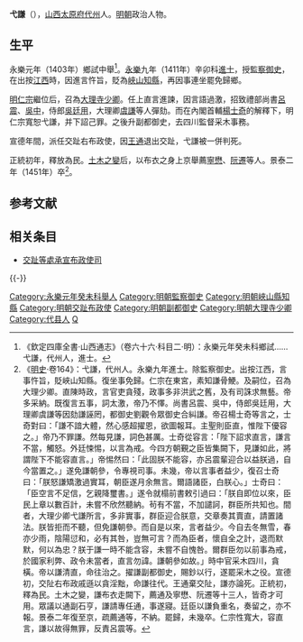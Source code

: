 {{明清人物信息框
| 姓名 = 弋謙
| 原名 =
| 圖片名稱 = 
| 圖片大小 = 220px
| 圖片說明 = 
| 最高職務 = 交趾右布政使
| 國家 = 大明
| 爵位 =
| 籍貫 = [[山西承宣布政使司|山西承宣布政使司]][[太原府|太原府]][[代州|代州]]
| 族裔 = 
| 字號 = 
| 室名 = 
| 諡號 = 
| 出生日期 = 生年不詳
| 出生地點 = 
| 逝世日期 = 景泰二年（1451年）
| 逝世地點 = 
| 墓葬 =
| 配偶 =
| 親屬 = 
| 出身 = 
*永樂元年癸未科山西鄉試舉人
*永樂九年辛卯科進士出身
| 經歷 = 
| 著作 =
}}

'''弋謙'''（{{bd|？||1450年}}），[[山西承宣布政使司|山西]][[太原府|太原府]][[代州|代州]]人。[[明朝|明朝]]政治人物。

==生平==
永樂元年（1403年）鄉試中舉<ref>《欽定四庫全書·山西通志》（卷六十六·科目二·明）：永樂元年癸未科鄉試……弋謙，代州人，進士。</ref>。[[永乐_(明朝)|永樂]]九年（1411年）辛卯科[[進士|進士]]，授[[監察御史|監察御史]]，在出按[[江西|江西]]時，因進言忤旨，貶為[[峽山|峽山]][[知縣|知縣]]，再因事連坐罷免歸鄉。

[[明仁宗|明仁宗]]繼位后，召為[[大理寺|大理寺]][[少卿|少卿]]。任上直言進諫，因言語過激，招致禮部尚書[[呂震|呂震]]、[[吳中|吳中]]，侍郎[[吳廷用|吳廷用]]，大理卿[[虞謙|虞謙]]等人彈劾。而在內閣首輔[[楊士奇|楊士奇]]的解釋下，明仁宗寬恕弋謙，并下詔己罪。之後升副都御史，去四川監督采木事務。

宣德年間，派任交趾右布政使，因[[王通|王通]]退出交趾，弋謙被一併判死。

正統初年，釋放為民。[[土木之變|土木之變]]后，以布衣之身上京舉薦[[寧懋|寧懋]]、[[阮遷|阮遷]]等人。景泰二年（1451年）卒<ref>《[[明史|明史]]·卷164》：弋謙，代州人。永樂九年進士。除監察御史。出按江西，言事忤旨，貶峽山知縣。復坐事免歸。仁宗在東宮，素知謙骨鯁。及嗣位，召為大理少卿。直陳時政，言官吏貪殘，政事多非洪武之舊，及有司誅求無藝。帝多采納。既復言五事，詞太激，帝乃不懌。尚書呂震、吳中，侍郎吳廷用，大理卿虞謙等因劾謙誣罔，都御史劉觀令眾御史合糾謙。帝召楊士奇等言之，士奇對曰：「謙不諳大體，然心感超擢恩，欲圖報耳。主聖則臣直，惟陛下優容之。」帝乃不罪謙。然每見謙，詞色甚厲。士奇從容言：「陛下詔求直言，謙言不當，觸怒。外廷悚惕，以言為戒。今四方朝覲之臣皆集闕下，見謙如此，將謂陛下不能容直言。」帝惕然曰：「此固朕不能容，亦呂震輩迎合以益朕過，自今當置之。」遂免謙朝參，令專視司事。未幾，帝以言事者益少，復召士奇曰：「朕怒謙矯激過實耳，朝臣遂月余無言。爾語諸臣，白朕心。」士奇曰：「臣空言不足信，乞親降璽書。」遂令就榻前書敕引過曰：「朕自即位以來，臣民上章以數百計，未嘗不欣然聽納。茍有不當，不加譴訶，群臣所共知也。間者，大理少卿弋謙所言，多非實事，群臣迎合朕意，交章奏其賣直，請置諸法。朕皆拒而不聽，但免謙朝參。而自是以來，言者益少。今自去冬無雪，春亦少雨，陰陽愆和，必有其咎，豈無可言？而為臣者，懷自全之計，退而默默，何以為忠？朕于謙一時不能含容，未嘗不自愧咎。爾群臣勿以前事為戒，於國家利弊、政令未當者，直言勿諱。謙朝參如故。」時中官采木四川，貪橫。帝以謙清直，命往治之。擢謙副都御史，賜鈔以行，遂罷采木之役。宣德初，交阯右布政戚遜以貪淫黜，命謙往代。王通棄交阯，謙亦論死。正統初，釋為民。土木之變，謙布衣走闕下，薦通及寧懋、阮遷等十三人，皆奇才可用。眾議以通副石亨，謙請專任通，事遂寢。廷臣以謙負重名，奏留之，亦不報。景泰二年復至京，疏薦通等，不納。罷歸，未幾卒。仁宗性寬大，容直言，謙以故得無罪，反責呂震等。</ref>。

== 参考文献 ==
{{Wikisource|明史/卷164}}
{{Reflist}}

==相关条目==
*[[交趾等處承宣布政使司|交趾等處承宣布政使司]]

{{-}}
{{永樂九年辛卯科殿試金榜}}
{{藍山起義}}
{{DEFAULTSORT:Yi}}
[[Category:永樂元年癸未科舉人|Category:永樂元年癸未科舉人]]
[[Category:明朝監察御史|Category:明朝監察御史]]
[[Category:明朝峽山縣知縣|Category:明朝峽山縣知縣]]
[[Category:明朝交趾布政使|Category:明朝交趾布政使]]
[[Category:明朝副都御史|Category:明朝副都御史]]
[[Category:明朝大理寺少卿|Category:明朝大理寺少卿]]
[[Category:代县人|Category:代县人]]
[[Category:弋姓|Q]]